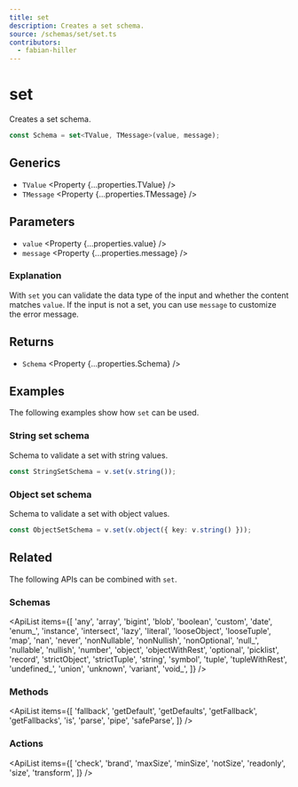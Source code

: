 ```yaml
---
title: set
description: Creates a set schema.
source: /schemas/set/set.ts
contributors:
  - fabian-hiller
---
```



# set

Creates a set schema.

```ts
const Schema = set<TValue, TMessage>(value, message);
```

## Generics

- `TValue` <Property {...properties.TValue} />
- `TMessage` <Property {...properties.TMessage} />

## Parameters

- `value` <Property {...properties.value} />
- `message` <Property {...properties.message} />

### Explanation

With `set` you can validate the data type of the input and whether the content matches `value`. If the input is not a set, you can use `message` to customize the error message.

## Returns

- `Schema` <Property {...properties.Schema} />

## Examples

The following examples show how `set` can be used.

### String set schema

Schema to validate a set with string values.

```ts
const StringSetSchema = v.set(v.string());
```

### Object set schema

Schema to validate a set with object values.

```ts
const ObjectSetSchema = v.set(v.object({ key: v.string() }));
```

## Related

The following APIs can be combined with `set`.

### Schemas

<ApiList
  items={[
    'any',
    'array',
    'bigint',
    'blob',
    'boolean',
    'custom',
    'date',
    'enum_',
    'instance',
    'intersect',
    'lazy',
    'literal',
    'looseObject',
    'looseTuple',
    'map',
    'nan',
    'never',
    'nonNullable',
    'nonNullish',
    'nonOptional',
    'null_',
    'nullable',
    'nullish',
    'number',
    'object',
    'objectWithRest',
    'optional',
    'picklist',
    'record',
    'strictObject',
    'strictTuple',
    'string',
    'symbol',
    'tuple',
    'tupleWithRest',
    'undefined_',
    'union',
    'unknown',
    'variant',
    'void_',
  ]}
/>

### Methods

<ApiList
  items={[
    'fallback',
    'getDefault',
    'getDefaults',
    'getFallback',
    'getFallbacks',
    'is',
    'parse',
    'pipe',
    'safeParse',
  ]}
/>

### Actions

<ApiList
  items={[
    'check',
    'brand',
    'maxSize',
    'minSize',
    'notSize',
    'readonly',
    'size',
    'transform',
  ]}
/>

